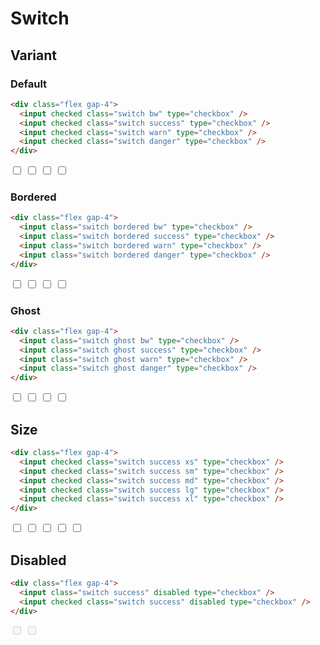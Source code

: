# Switch

## Variant

### Default

```html
<div class="flex gap-4">
  <input checked class="switch bw" type="checkbox" />
  <input checked class="switch success" type="checkbox" />
  <input checked class="switch warn" type="checkbox" />
  <input checked class="switch danger" type="checkbox" />
</div>
```

<div className="flex gap-4">
  <input defaultChecked className="switch bw" type="checkbox" />
  <input defaultChecked className="switch success" type="checkbox" />
  <input defaultChecked className="switch warn" type="checkbox" />
  <input defaultChecked className="switch danger" type="checkbox" />
</div>

### Bordered

```html
<div class="flex gap-4">
  <input class="switch bordered bw" type="checkbox" />
  <input class="switch bordered success" type="checkbox" />
  <input class="switch bordered warn" type="checkbox" />
  <input class="switch bordered danger" type="checkbox" />
</div>
```

<div className="flex gap-4">
  <input className="switch bordered bw" type="checkbox" />
  <input className="switch bordered success" type="checkbox" />
  <input className="switch bordered warn" type="checkbox" />
  <input className="switch bordered danger" type="checkbox" />
</div>

### Ghost

```html
<div class="flex gap-4">
  <input class="switch ghost bw" type="checkbox" />
  <input class="switch ghost success" type="checkbox" />
  <input class="switch ghost warn" type="checkbox" />
  <input class="switch ghost danger" type="checkbox" />
</div>
```

<div className="flex gap-4">
  <input className="switch ghost bw" type="checkbox" />
  <input className="switch ghost success" type="checkbox" />
  <input className="switch ghost warn" type="checkbox" />
  <input className="switch ghost danger" type="checkbox" />
</div>

## Size

```html
<div class="flex gap-4">
  <input checked class="switch success xs" type="checkbox" />
  <input checked class="switch success sm" type="checkbox" />
  <input checked class="switch success md" type="checkbox" />
  <input checked class="switch success lg" type="checkbox" />
  <input checked class="switch success xl" type="checkbox" />
</div>
```

<div className="flex gap-4">
  <input defaultChecked className="switch success xs" type="checkbox" />
  <input defaultChecked className="switch success sm" type="checkbox" />
  <input defaultChecked className="switch success md" type="checkbox" />
  <input defaultChecked className="switch success lg" type="checkbox" />
  <input defaultChecked className="switch success xl" type="checkbox" />
</div>

## Disabled

```html
<div class="flex gap-4">
  <input class="switch success" disabled type="checkbox" />
  <input checked class="switch success" disabled type="checkbox" />
</div>
```

<div className="flex gap-4">
  <input className="switch success" disabled type="checkbox" />
  <input defaultChecked className="switch success" disabled type="checkbox" />
</div>
